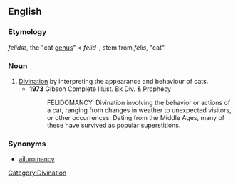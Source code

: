 ==English==

===Etymology===
{{etyl|NL.}} ''felidæ'', the "cat [[genus]]" < {{etyl|la}} ''felid-'', stem from ''felis'', "cat".

===Noun===
{{en-noun|-}}

# [[divination|Divination]] by interpreting the appearance and behaviour of cats.
#* '''1973''' Gibson Complete Illust. Bk Div. & Prophecy
#*: FELIDOMANCY: Divination involving the behavior or actions of a cat, ranging from changes in weather to unexpected visitors, or other occurrences. Dating from the Middle Ages, many of these have survived as popular superstitions.

===Synonyms===
* [[ailuromancy]]

[[Category:Divination]]